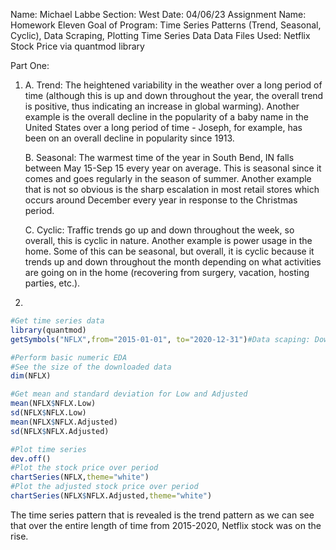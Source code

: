 Name: Michael Labbe
Section: West
Date: 04/06/23
Assignment Name: Homework Eleven
Goal of Program: Time Series Patterns (Trend, Seasonal, Cyclic), Data Scraping, Plotting Time Series Data
Data Files Used: Netflix Stock Price via quantmod library

Part One:

1.
    A. Trend: The heightened variability in the weather over a long period of time (although this is up and down throughout the year, the overall trend is positive, thus indicating an increase in global warming). Another example is the overall decline in the popularity of a baby name in the United States over a long period of time - Joseph, for example, has been on an overall decline in popularity since 1913. 
    
    B. Seasonal: The warmest time of the year in South Bend, IN falls between May 15-Sep 15 every year on average. This is seasonal since it comes and goes regularly in the season of summer. Another example that is not so obvious is the sharp escalation in most retail stores which occurs around December every year in response to the Christmas period. 
    
    C. Cyclic: Traffic trends go up and down throughout the week, so overall, this is cyclic in nature. Another example is power usage in the home. Some of this can be seasonal, but overall, it is cyclic because it trends up and down throughout the month depending on what activities are going on in the home (recovering from surgery, vacation, hosting parties, etc.).


2.
```{r}
#Get time series data
library(quantmod) 
getSymbols("NFLX",from="2015-01-01", to="2020-12-31")#Data scaping: Download stock prices of Netflix from 2015-01-01 to 2020-12-31

#Perform basic numeric EDA 
#See the size of the downloaded data
dim(NFLX) 

#Get mean and standard deviation for Low and Adjusted
mean(NFLX$NFLX.Low)
sd(NFLX$NFLX.Low)
mean(NFLX$NFLX.Adjusted) 
sd(NFLX$NFLX.Adjusted) 

#Plot time series
dev.off()
#Plot the stock price over period
chartSeries(NFLX,theme="white")
#Plot the adjusted stock price over period
chartSeries(NFLX$NFLX.Adjusted,theme="white") 
```
The time series pattern that is revealed is the trend pattern as we can see that over the entire length of time from 2015-2020, Netflix stock was on the rise. 
